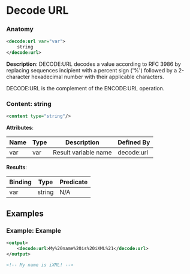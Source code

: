 # Decode URL

### Anatomy

```xml
<decode:url var="var">
    string
</decode:url>
```

 **Description**:
 DECODE:URL decodes a value according to RFC 3986 by replacing sequences incipient with a percent sign ('%') followed by a 2-character hexadecimal number with their applicable characters.

DECODE:URL is the complement of the ENCODE:URL operation.

### Content: string

```xml
<content type="string"/>
```

**Attributes**:

| Name | Type | Description | Defined By |
| ---- | ---- | ----------- | ---------- |
| var | var | Result variable name | decode:url |


**Results**:

| Binding | Type | Predicate |
| ------- | ---- | --------- |
| var | string | N/A |


## Examples

### Example: Example

```xml
<output>
	<decode:url>My%20name%20is%20iXML%21</decode:url>
</output>

<!-- My name is iXML! -->
```

